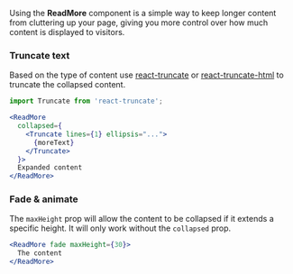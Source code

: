 Using the **ReadMore** component is a simple way to keep longer content from cluttering up your page, giving you more control over how much content is displayed to visitors.

### Truncate text

Based on the type of content use [react-truncate](https://www.npmjs.com/package/react-truncate) or [react-truncate-html](https://www.npmjs.com/package/react-truncate-html) to truncate the collapsed content.

```jsx
import Truncate from 'react-truncate';
```

```jsx
<ReadMore
  collapsed={
    <Truncate lines={1} ellipsis="...">
      {moreText}
    </Truncate>
  }>
  Expanded content
</ReadMore>
```

### Fade & animate

The `maxHeight` prop will allow the content to be collapsed if it extends a specific height. It will only work without the `collapsed` prop.

```jsx
<ReadMore fade maxHeight={30}>
  The content
</ReadMore>
```
